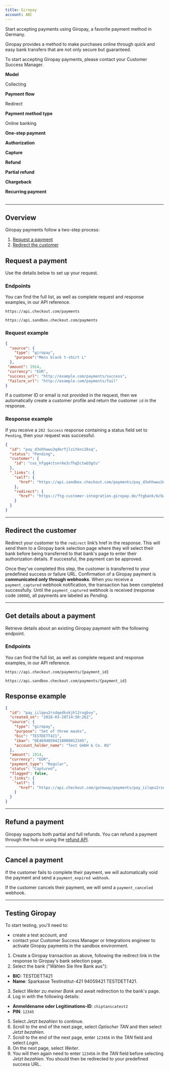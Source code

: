 ```yaml
---
title: Giropay
account: ABC
---
```


Start accepting payments using Giropay, a favorite payment method in Germany.

Giropay provides a method to make purchases online through quick and easy bank transfers that are not only secure but guaranteed.

<TipBox variant="info">

To start accepting Giropay payments, please contact your Customer Success Manager.

</TipBox>

<Table>
<TableBody>
<TableRow>
<TableCell withBackground>

**Model**

</TableCell>
<TableCell>

Collecting

</TableCell>
</TableRow>
<TableRow>
<TableCell withBackground>

**Payment flow**

</TableCell>
<TableCell>

Redirect

</TableCell>
</TableRow>
<TableRow>
<TableCell withBackground>

**Payment method type**

</TableCell>
<TableCell>

Online banking

</TableCell>
</TableRow>
<TableRow>
<TableCell withBackground>

**One-step payment**

</TableCell>
<TableTicCell type="check"/>
</TableRow>
<TableRow>
<TableCell withBackground>

**Authorization**

</TableCell>
<TableTicCell type="error"/>
</TableRow>
<TableRow>
<TableCell withBackground>

**Capture**

</TableCell>
<TableTicCell type="error" />
</TableRow>
<TableRow>
<TableCell withBackground>

**Refund**

</TableCell>
<TableTicCell type="check" />
</TableRow>
<TableRow>
<TableCell withBackground>

**Partial refund**

</TableCell>
<TableTicCell type="check" />
</TableRow>
<TableRow>
<TableCell withBackground>

**Chargeback**

</TableCell>
<TableTicCell type="error" />
</TableRow>
<TableRow>
<TableCell withBackground>

**Recurring payment**

</TableCell>
<TableTicCell type="error" />
</TableRow>
</TableBody>
</Table>

---

## Overview

Giropay payments follow a two-step process:

1.  [Request a payment](/payments/payment-methods/bank-transfers/giropay#Request_a_payment)
2.  [Redirect the customer](/payments/payment-methods/bank-transfers/giropay#Redirect_the_customer)

## Request a payment

Use the details below to set up your request.

### Endpoints

You can find the full list, as well as complete request and response examples, in our <ExternalLink href="https://api-reference.checkout.com" >API reference</ExternalLink>.

<tabs>
<tab title="Live" active>
<LineCodeWrapper type="post">

`https://api.checkout.com/payments`

</LineCodeWrapper>
</tab>
<tab title="Sandbox">
<LineCodeWrapper type="post">

`https://api.sandbox.checkout.com/payments`

</LineCodeWrapper>
</tab>
</tabs>

### Request example

```json
{
  "source": {
    "type": "giropay",
    "purpose":"Mens black t-shirt L"
  },  
 "amount": 1914,
 "currency": "EUR",
 "success_url": "http://example.com/payments/success",
 "failure_url": "http://example.com/payments/fail"
}
```

<TipBox variant="info">

If a customer ID or email is not provided in the request, then we automatically create a customer profile and return the customer `id` in the response.

</TipBox>

### Response example

If you receive a `202 Success` response containing a status field set to `Pending`, then your request was successful.

```json
{
  "id": "pay_d3ohhwwu3qderfjlzitknc26sq",
  "status": "Pending",
  "customer": {
    "id": "cus_hfgq4ctsnr6e3cfhq5ctwb5gtu"
  },
  "_links": {
    "self": {
      "href": "https://api.sandbox.checkout.com/payments/pay_d3ohhwwu3qderfjlzitknc26sq"
    },
    "redirect": {
      "href": "https://ftg-customer-integration.giropay.de/ftgbank/b/bankselection/219499703994809788;jsessionid=8ECFE1809F9BAB6635EC9D37D98A1CAE.sf-testapp01tom21?op=001"
    }
  }
}
```

---

## Redirect the customer

Redirect your customer to the `redirect` link’s href in the response. This will send them to a Giropay bank selection page where they will select their bank before being transferred to that bank's page to enter their authorization details. If successful, the payment can be approved.

Once they've completed this step, the customer is transferred to your predefined success or failure URL. Confirmation of a Giropay payment is **communicated only through webhooks**. When you receive a `payment_captured` webhook notification, the transaction has been completed successfully. Until the `payment_captured` webhook is received (response code `10000`), all payments are labeled as _Pending_.

---

## Get details about a payment

Retrieve details about an existing Giropay payment with the following endpoint.

### Endpoints

You can find the full list, as well as complete request and response examples, in our <ExternalLink href="https://api-reference.checkout.com" >API reference</ExternalLink>.

<tabs>
<tab title="Live" active>
<LineCodeWrapper type="get">

`https://api.checkout.com/payments/{payment_id}`

</LineCodeWrapper>
</tab>
<tab title="Sandbox">
<LineCodeWrapper type="get">

`https://api.sandbox.checkout.com/payments/{payment_id}`

</LineCodeWrapper>
</tab>
</tabs>

## Response example

```json
{
  "id": "pay_iilqeu2rsdqedkvkjhl2rxgbvy",
  "created_on": "2018-03-28T14:50:26Z",
  "source": {
    "type": "giropay",
    "purpose": "Set of three masks",
    "bic": "TESTDETT421",
    "iban": "DE46940594210000012345",
    "account_holder_name": "Test GmbH & Co. KG"
  },
  "amount": 1914,
  "currency": "EUR",
  "payment_type": "Regular",
  "status": "Captured",
  "flagged": false,
  "_links": {
    "self": {
      "href": "https://api.checkout.com/gateway/payments/pay_iilqeu2rsdqedkvkjhl2rxgbvy"
    }
  }
}
```
---

## Refund a payment

Giropay supports both partial and full refunds. You can refund a payment through the <ExternalLink href="https://hub.checkout.com/v2" >hub</ExternalLink> or using the [refund API](/payments/manage-payments/refund-a-payment).

---

## Cancel a payment

If the customer fails to complete their payment, we will automatically void the payment and send a `payment_expired webhook`.

If the customer cancels their payment, we will send a `payment_canceled` webhook.

---

## Testing Giropay

<TipBox variant="note">

To start testing, you'll need to:

*   <ExternalLink href="https://www.checkout.com/get-test-account" >create a test account</ExternalLink>, and
*   contact your Customer Success Manager or Integrations engineer to activate Giropay payments in the sandbox environment.

</TipBox>

1.  Create a Giropay transaction as above, following the redirect link in the response to Giropay's bank selection page.
2.  Select the bank ("Wählen Sie Ihre Bank aus"):
*   **BIC:** TESTDETT421
*   **Name**: Sparkasse Testinstitut-421 94059421 TESTDETT421.
3.  Select _Weiter zu meiner Bank_ and await redirection to the bank's page.
4.  Log in with the following details:
*   **Anmeldename oder Legitimations-ID**: `chiptanscatest2`
*   **PIN**: `12345`
5.  Select _Jetzt bezahlen_ to continue.
6.  Scroll to the end of the next page, select _Optischer TAN_ and then select _Jetzt bezahlen_.
7.  Scroll to the end of the next page, enter `123456` in the _TAN_ field and select _Login_.
8.  On the next page, select _Weiter_.
9.  You will then again need to enter `123456` in the _TAN_ field before selecting _Jetzt bezahlen_. You should then be redirected to your predefined success URL.
